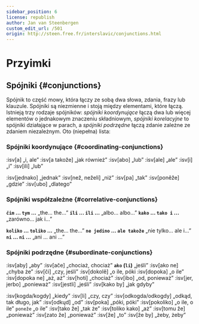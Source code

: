 ```yaml
---
sidebar_position: 6
license: republish
author: Jan van Steenbergen
custom_edit_url: /501
origin: http://steen.free.fr/interslavic/conjunctions.html
---
```


# Przyimki

## Spójniki \{#conjunctions}

Spójnik to część mowy, która łączy ze sobą dwa słowa, zdania, frazy lub klauzule. Spójniki są niezmienne i stoją między elementami, które łączą. Istnieją trzy rodzaje spójników: _spójniki koordynujące_ łączą dwa lub więcej elementów o jednakowym znaczeniu składniowym, _spójniki korelacyjne_ to spójniki działające w parach, a _spójniki podrzędne_ łączą zdanie zależne ze zdaniem niezależnym. Oto (niepełna) lista:

### Spójniki koordynujące \{#coordinating-conjunctions}

:isv[a] „i, ale”
:isv[a takože] „jak również”
:isv[abo] „lub”
:isv[ale] „ale”
:isv[i] „i”
:isv[ili] „lub”

:isv[jednako] „jednak”
:isv[než, neželi] „niż”
:isv[pa] „tak”
:isv[poněže] „gdzie”
:isv[ubo] „dlatego”

### Spójniki współzależne \{#correlative-conjunctions}

**`čim` ... `tym` ...** „the… the…”
**`ili` ... `ili` ...** „albo… albo…”
**`kako` ... `tako i` ...** „zarówno… jak i…”

**`koliko` ... `toliko` ...** „the… the…”
**`ne jedino` ... `ale takože`** „nie tylko… ale i…”
**`ni` ... `ni` ...** „ani ... ani ...”

### Spójniki podrzędne \{#subordinate-conjunctions}

:isv[aby] „aby”
:isv[ače] „chociaż, chociaż”
**`ako` (`li`)** „jeśli”
:isv[ako ne] „chyba że”
:isv[či] „czy, jeśli”
:isv[dokolě] „o ile, póki
:isv[dopoka] „o ile”
:isv[dopoka ne] „aż, aż”
:isv[hoti] „chociaż”
:isv[ibo] „od, ponieważ”
:isv[jer, jerbo] „ponieważ”
:isv[jestli] „jeśli”
:isv[kako by] „jak gdyby”

:isv[kogda/kogdy] „kiedy”
:isv[li] „czy, czy”
:isv[odkogda/odkogdy] „odkąd, tak długo, jak”
:isv[odkųd] „od”
:isv[poka] „póki, póki”
:isv[pokoliko] „o ile, o ile” `poneže` „o ile”
:isv[tako že] „tak że”
:isv[toliko kako] „aż”
:isv[tomu že] „ponieważ”
:isv[zato že] „ponieważ”
:isv[že] „to”
:isv[že by] „żeby, żeby”

